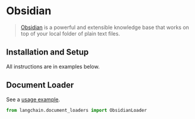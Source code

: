 # Obsidian

>[Obsidian](https://obsidian.md/) is a powerful and extensible knowledge base
that works on top of your local folder of plain text files.

## Installation and Setup

All instructions are in examples below.

## Document Loader


See a [usage example](/docs/modules/data_connection/document_loaders/integrations/obsidian.html).


```python
from langchain.document_loaders import ObsidianLoader
```

